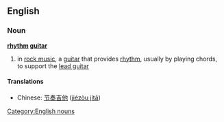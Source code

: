 ==English==
===Noun===
'''[[rhythm]] [[guitar]]'''
# in [[rock music]], a [[guitar]] that provides [[rhythm]], usually by playing chords, to support the [[lead guitar]]
====Translations====
*Chinese: [[节奏吉他]] ([[jiézòu jítā]])

[[Category:English nouns]]
